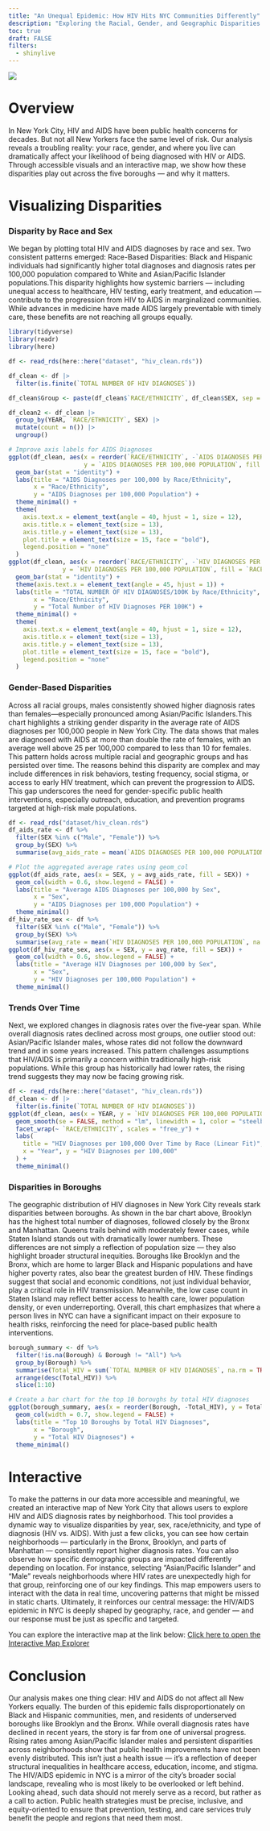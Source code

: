 ```yaml
---
title: "An Unequal Epidemic: How HIV Hits NYC Communities Differently"
description: "Exploring the Racial, Gender, and Geographic Disparities in HIV/AIDS Diagnoses Across New York City"
toc: true
draft: FALSE
filters:
  - shinylive
---
```


![](images/Big_Picture.png)

# Overview
In New York City, HIV and AIDS have been public health concerns for decades. But not all New Yorkers face the same level of risk. Our analysis reveals a troubling reality: your race, gender, and where you live can dramatically affect your likelihood of being diagnosed with HIV or AIDS. Through accessible visuals and an interactive map, we show how these disparities play out across the five boroughs — and why it matters.

# Visualizing Disparities
### Disparity by Race and Sex
We began by plotting total HIV and AIDS diagnoses by race and sex. Two consistent patterns emerged:
Race-Based Disparities: Black and Hispanic individuals had significantly higher total diagnoses and diagnosis rates per 100,000 population compared to White and Asian/Pacific Islander populations.This disparity highlights how systemic barriers — including unequal access to healthcare, HIV testing, early treatment, and education — contribute to the progression from HIV to AIDS in marginalized communities. While advances in medicine have made AIDS largely preventable with timely care, these benefits are not reaching all groups equally.
```r
library(tidyverse)
library(readr)
library(here)

df <- read_rds(here::here("dataset", "hiv_clean.rds"))

df_clean <- df |>
  filter(is.finite(`TOTAL NUMBER OF HIV DIAGNOSES`))

df_clean$Group <- paste(df_clean$`RACE/ETHNICITY`, df_clean$SEX, sep = "_")

df_clean2 <- df_clean |> 
  group_by(YEAR, `RACE/ETHNICITY`, SEX) |> 
  mutate(count = n()) |> 
  ungroup()

# Improve axis labels for AIDS Diagnoses
ggplot(df_clean, aes(x = reorder(`RACE/ETHNICITY`, -`AIDS DIAGNOSES PER 100,000 POPULATION`), 
                     y = `AIDS DIAGNOSES PER 100,000 POPULATION`, fill = `RACE/ETHNICITY`)) +
  geom_bar(stat = "identity") +
  labs(title = "AIDS Diagnoses per 100,000 by Race/Ethnicity",
       x = "Race/Ethnicity",
       y = "AIDS Diagnoses per 100,000 Population") +
  theme_minimal() +
  theme(
    axis.text.x = element_text(angle = 40, hjust = 1, size = 12),
    axis.title.x = element_text(size = 13),
    axis.title.y = element_text(size = 13),
    plot.title = element_text(size = 15, face = "bold"),
    legend.position = "none"
  )
ggplot(df_clean, aes(x = reorder(`RACE/ETHNICITY`, -`HIV DIAGNOSES PER 100,000 POPULATION`), 
               y = `HIV DIAGNOSES PER 100,000 POPULATION`, fill = `RACE/ETHNICITY`)) +
  geom_bar(stat = "identity") +
  theme(axis.text.x = element_text(angle = 45, hjust = 1)) +
  labs(title = "TOTAL NUMBER OF HIV DIAGNOSES/100K by Race/Ethnicity",
       x = "Race/Ethnicity",
       y = "Total Number of HIV Diagnoses PER 100K") +
  theme_minimal() +
  theme(
    axis.text.x = element_text(angle = 40, hjust = 1, size = 12),
    axis.title.x = element_text(size = 13),
    axis.title.y = element_text(size = 13),
    plot.title = element_text(size = 15, face = "bold"),
    legend.position = "none"
  )

```
### Gender-Based Disparities
Across all racial groups, males consistently showed higher diagnosis rates than females—especially pronounced among Asian/Pacific Islanders.This chart highlights a striking gender disparity in the average rate of AIDS diagnoses per 100,000 people in New York City. The data shows that males are diagnosed with AIDS at more than double the rate of females, with an average well above 25 per 100,000 compared to less than 10 for females. This pattern holds across multiple racial and geographic groups and has persisted over time. The reasons behind this disparity are complex and may include differences in risk behaviors, testing frequency, social stigma, or access to early HIV treatment, which can prevent the progression to AIDS. This gap underscores the need for gender-specific public health interventions, especially outreach, education, and prevention programs targeted at high-risk male populations. 
```r
df <- read_rds("dataset/hiv_clean.rds")
df_aids_rate <- df %>%
  filter(SEX %in% c("Male", "Female")) %>%
  group_by(SEX) %>%
  summarise(avg_aids_rate = mean(`AIDS DIAGNOSES PER 100,000 POPULATION`, na.rm = TRUE))

# Plot the aggregated average rates using geom_col
ggplot(df_aids_rate, aes(x = SEX, y = avg_aids_rate, fill = SEX)) +
  geom_col(width = 0.6, show.legend = FALSE) +
  labs(title = "Average AIDS Diagnoses per 100,000 by Sex", 
       x = "Sex", 
       y = "AIDS Diagnoses per 100,000 Population") +
  theme_minimal()
df_hiv_rate_sex <- df %>%
  filter(SEX %in% c("Male", "Female")) %>%
  group_by(SEX) %>%
  summarise(avg_rate = mean(`HIV DIAGNOSES PER 100,000 POPULATION`, na.rm = TRUE))
ggplot(df_hiv_rate_sex, aes(x = SEX, y = avg_rate, fill = SEX)) +
  geom_col(width = 0.6, show.legend = FALSE) +
  labs(title = "Average HIV Diagnoses per 100,000 by Sex", 
       x = "Sex", 
       y = "HIV Diagnoses per 100,000 Population") +
  theme_minimal()
```
### Trends Over Time
Next, we explored changes in diagnosis rates over the five-year span.
While overall diagnosis rates declined across most groups, one outlier stood out: Asian/Pacific Islander males, whose rates did not follow the downward trend and in some years increased.
This pattern challenges assumptions that HIV/AIDS is primarily a concern within traditionally high-risk populations. While this group has historically had lower rates, the rising trend suggests they may now be facing growing risk.

```r
df <- read_rds(here::here("dataset", "hiv_clean.rds"))
df_clean <- df |>
  filter(is.finite(`TOTAL NUMBER OF HIV DIAGNOSES`))
ggplot(df_clean, aes(x = YEAR, y = `HIV DIAGNOSES PER 100,000 POPULATION`)) +
  geom_smooth(se = FALSE, method = "lm", linewidth = 1, color = "steelblue") +
  facet_wrap(~ `RACE/ETHNICITY`, scales = "free_y") +
  labs(
    title = "HIV Diagnoses per 100,000 Over Time by Race (Linear Fit)",
    x = "Year", y = "HIV Diagnoses per 100,000"
  ) +
  theme_minimal()

```
### Disparities in Boroughs
The geographic distribution of HIV diagnoses in New York City reveals stark disparities between boroughs. As shown in the bar chart above, Brooklyn has the highest total number of diagnoses, followed closely by the Bronx and Manhattan. Queens trails behind with moderately fewer cases, while Staten Island stands out with dramatically lower numbers. These differences are not simply a reflection of population size — they also highlight broader structural inequities. Boroughs like Brooklyn and the Bronx, which are home to larger Black and Hispanic populations and have higher poverty rates, also bear the greatest burden of HIV. These findings suggest that social and economic conditions, not just individual behavior, play a critical role in HIV transmission. Meanwhile, the low case count in Staten Island may reflect better access to health care, lower population density, or even underreporting. Overall, this chart emphasizes that where a person lives in NYC can have a significant impact on their exposure to health risks, reinforcing the need for place-based public health interventions.

```r
borough_summary <- df %>%
  filter(!is.na(Borough) & Borough != "All") %>%
  group_by(Borough) %>%
  summarise(Total_HIV = sum(`TOTAL NUMBER OF HIV DIAGNOSES`, na.rm = TRUE)) %>%
  arrange(desc(Total_HIV)) %>%
  slice(1:10)

# Create a bar chart for the top 10 boroughs by total HIV diagnoses
ggplot(borough_summary, aes(x = reorder(Borough, -Total_HIV), y = Total_HIV, fill = Borough)) +
  geom_col(width = 0.7, show.legend = FALSE) +
  labs(title = "Top 10 Boroughs by Total HIV Diagnoses",
       x = "Borough",
       y = "Total HIV Diagnoses") +
  theme_minimal()

```

# Interactive

To make the patterns in our data more accessible and meaningful, we created an interactive map of New York City that allows users to explore HIV and AIDS diagnosis rates by neighborhood. This tool provides a dynamic way to visualize disparities by year, sex, race/ethnicity, and type of diagnosis (HIV vs. AIDS). With just a few clicks, you can see how certain neighborhoods — particularly in the Bronx, Brooklyn, and parts of Manhattan — consistently report higher diagnosis rates. You can also observe how specific demographic groups are impacted differently depending on location. For instance, selecting “Asian/Pacific Islander” and “Male” reveals neighborhoods where HIV rates are unexpectedly high for that group, reinforcing one of our key findings. This map empowers users to interact with the data in real time, uncovering patterns that might be missed in static charts. Ultimately, it reinforces our central message: the HIV/AIDS epidemic in NYC is deeply shaped by geography, race, and gender — and our response must be just as specific and targeted.

You can explore the interactive map at the link below:
[Click here to open the Interactive Map Explorer](https://jason040510.shinyapps.io/nyc-map/)

# Conclusion

Our analysis makes one thing clear: HIV and AIDS do not affect all New Yorkers equally. The burden of this epidemic falls disproportionately on Black and Hispanic communities, men, and residents of underserved boroughs like Brooklyn and the Bronx. While overall diagnosis rates have declined in recent years, the story is far from one of universal progress. Rising rates among Asian/Pacific Islander males and persistent disparities across neighborhoods show that public health improvements have not been evenly distributed.
This isn’t just a health issue — it’s a reflection of deeper structural inequalities in healthcare access, education, income, and stigma. The HIV/AIDS epidemic in NYC is a mirror of the city’s broader social landscape, revealing who is most likely to be overlooked or left behind.
Looking ahead, such data should not merely serve as a record, but rather as a call to action. Public health strategies must be precise, inclusive, and equity-oriented to ensure that prevention, testing, and care services truly benefit the people and regions that need them most.




